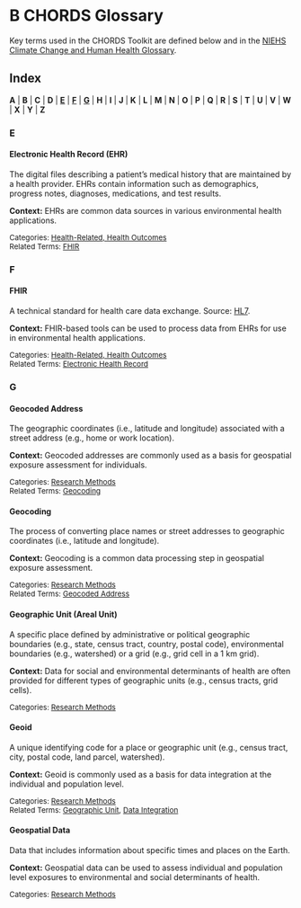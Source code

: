 # **B** CHORDS Glossary {#chords-glossary .unnumbered}

Key terms used in the CHORDS Toolkit are defined below and in the [NIEHS Climate Change and Human Health Glossary](https://tools.niehs.nih.gov/cchhglossary/).

## Index {.unnumbered .unlisted}

**A** | **B** | **C** | **D** | [**E**](#def-e) | [**F**](#def-f) | [**G**](#def-g) | **H** | **I** | **J** | **K** | **L** | **M** | **N** | **O** | **P** | **Q** | **R** | **S** | **T** | **U** | **V** | **W** | **X** | **Y** | **Z**

### E {#def-e .unnumbered .unlisted}

::: glossaryterm
#### Electronic Health Record (EHR) {#def-ehr .unnumbered .unlisted}

The digital files describing a patient's medical history that are maintained by a health provider. EHRs contain information such as demographics, progress notes, diagnoses, medications, and test results.
                                                                               
**Context:** EHRs are common data sources in various environmental health applications.

<font size ="2"> 
Categories: [Health-Related, Health Outcomes](https://tools.niehs.nih.gov/cchhglossary/?category=HRHO)   
Related Terms: [FHIR](#def-fhir) 
</font>
:::

### F {#def-f .unnumbered .unlisted}

::: glossaryterm
#### FHIR {#def-fhir .unnumbered .unlisted}

A technical standard for health care data exchange. Source: [HL7](http://hl7.org/fhir/). 
                                                                               
**Context:** FHIR-based tools can be used to process data from EHRs for use in environmental health applications.

<font size ="2"> 
Categories: [Health-Related, Health Outcomes](https://tools.niehs.nih.gov/cchhglossary/?category=HRHO)    
Related Terms: [Electronic Health Record](#def-ehr) 
</font>
:::

### G {#def-g .unnumbered .unlisted}

::: glossaryterm
#### Geocoded Address {#def-geocoded-address .unnumbered .unlisted}

The geographic coordinates (i.e., latitude and longitude) associated with a street address (e.g., home or work location).  
                                                                              
**Context:** Geocoded addresses are commonly used as a basis for geospatial exposure assessment for individuals.

<font size ="2"> 
Categories: [Research Methods](https://tools.niehs.nih.gov/cchhglossary/?category=RM)     
Related Terms: [Geocoding](#def-geocoding) 
</font>
:::

::: glossaryterm
#### Geocoding {#def-geocoding .unnumbered .unlisted}

The process of converting place names or street addresses to geographic coordinates (i.e., latitude and longitude).
                                                                               
**Context:** Geocoding is a common data processing step in geospatial exposure assessment. 

<font size ="2"> 
Categories: [Research Methods](https://tools.niehs.nih.gov/cchhglossary/?category=RM)   
Related Terms: [Geocoded Address](#def-geocoded-address) 
</font>
:::

::: glossaryterm
#### Geographic Unit (Areal Unit) {#def-geographic-unit .unnumbered .unlisted}

A specific place defined by administrative or political geographic boundaries (e.g., state, census tract, country, postal code), environmental boundaries (e.g., watershed) or a grid (e.g., grid cell in a 1 km grid).
                                                                               
**Context:** Data for social and environmental determinants of health are often provided for different types of geographic units (e.g., census tracts, grid cells).

<font size ="2"> 
Categories: [Research Methods](https://tools.niehs.nih.gov/cchhglossary/?category=RM)   
</font>
:::

::: glossaryterm
#### Geoid {#def-geoid .unnumbered .unlisted}

A unique identifying code for a place or geographic unit (e.g., census tract, city, postal code, land parcel, watershed).
                                                                               
**Context:** Geoid is commonly used as a basis for data integration at the individual and population level.

<font size ="2"> 
Categories: [Research Methods](https://tools.niehs.nih.gov/cchhglossary/?category=RM)   
Related Terms: [Geographic Unit](#def-geographic-unit), [Data Integration](https://tools.niehs.nih.gov/cchhglossary/?keyword=data+integration&termOnlySearch=true&exactSearch=true)
</font>
:::

::: glossaryterm
#### Geospatial Data {#def-geospatial-data .unnumbered .unlisted}

Data that includes information about specific times and places on the Earth.  
                                                                               
**Context:** Geospatial data can be used to assess individual and population level exposures to environmental and social determinants of health. 

<font size ="2"> 
Categories: [Research Methods](https://tools.niehs.nih.gov/cchhglossary/?category=RM)   
</font>
:::

